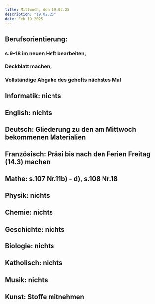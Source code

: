 ```yaml
---
title: Mittwoch, den 19.02.25
description: "19.02.25"
date: Feb 19 2025
---
```

## Berufsorientierung: 
###    s.9-18 im neuen Heft bearbeiten,
###    Deckblatt machen, 
###    Vollständige Abgabe des gehefts nächstes Mal
## Informatik: nichts
## English: nichts
## Deutsch: Gliederung zu den am Mittwoch bekommenen Materialien
## Französisch: Präsi bis nach den Ferien Freitag (14.3) machen
## Mathe: s.107 Nr.11b) - d), s.108 Nr.18
## Physik: nichts
## Chemie: nichts
## Geschichte: nichts
## Biologie: nichts
## Katholisch: nichts
## Musik: nichts
## Kunst: Stoffe mitnehmen